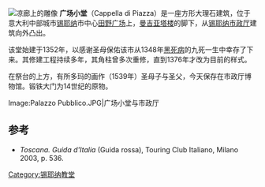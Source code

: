 {{Coord|43.318313|N|11.332144|E|type:landmark|display=title}}
{{Infobox religious building
|building_name   = 广场小堂
|image       = 506SienaCappellaPiazza.JPG
|location          = [[锡耶纳|锡耶纳]]
|region        = 意大利托斯卡纳大区
|Religione      = [[罗马天主教|罗马天主教]] 
|StileArchitett = [[哥特式|哥特式]]
}}
[[Image:Siena.Torre.loggia02.jpg|凉廊上的雕像]]
'''广场小堂'''（Cappella di Piazza）是一座方形大理石建筑，位于意大利中部城市[[锡耶纳|锡耶纳]]市中心[[田野广场|田野广场]]上，[[曼吉亚塔楼|曼吉亚塔楼]]的脚下，从[[锡耶纳市政厅|锡耶纳市政厅]]建筑向外凸出。

该堂始建于1352年，以感谢圣母保佑该市从1348年[[黑死病|黑死病]]的九死一生中幸存了下来。其修建工程持续多年，其角柱曾多次重修，直到1376年才改为目前的样式。

在祭台的上方，有所多玛的画作（1539年）圣母子与圣父，今天保存在市政厅博物馆。锻铁大门为14世纪的原物。

<gallery>
Image:Palazzo Pubblico.JPG|广场小堂与市政厅
</gallery>

==参考==
*''Toscana. Guida d'Italia'' (Guida rossa), Touring Club Italiano, Milano 2003, p. 536.

[[Category:锡耶纳教堂|Category:锡耶纳教堂]]